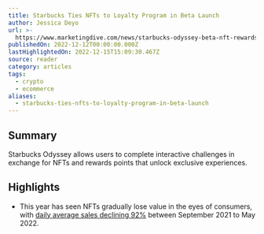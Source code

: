 ```yaml
---
title: Starbucks Ties NFTs to Loyalty Program in Beta Launch
author: Jessica Deyo
url: >-
  https://www.marketingdive.com/news/starbucks-odyssey-beta-nft-rewards-loyalty/638471/?utm_source=Sailthru&utm_medium=email&utm_campaign=Issue:%202022-12-14%20Retail%20Dive:%20Marketing%20%5Bissue:46719%5D&utm_term=Retail%20Dive:%20Marketing
publishedOn: 2022-12-12T00:00:00.000Z
lastHighlightedOn: 2022-12-15T15:09:30.467Z
source: reader
category: articles
tags:
  - crypto
  - ecommerce
aliases:
  - starbucks-ties-nfts-to-loyalty-program-in-beta-launch
---
```

## Summary

Starbucks Odyssey allows users to complete interactive challenges in exchange for NFTs and rewards points that unlock exclusive experiences.

## Highlights
- This year has seen NFTs gradually lose value in the eyes of consumers, with [daily average sales declining 92%](https://www.wsj.com/articles/nft-sales-are-flatlining-11651552616) between September 2021 to May 2022.
